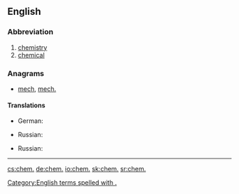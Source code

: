 {{also|chem|Chem.|chem-}}
==English==

===Abbreviation===
{{rfc-header|Abbreviation}}
{{head|en|abbreviation}}

# [[chemistry]]
# [[chemical]]

===Anagrams===
* [[mech#English|mech]], [[mech.#English|mech.]]

====Translations====
{{trans-top|chemistry}}
* German: {{t+|de|Chem.}}
{{trans-mid}}
* Russian: {{t|ru|хим.}}
{{trans-bottom}}

{{trans-top|chemical}}
* Russian: {{t|ru|хим.}}
{{trans-mid}}
{{trans-bottom}}

[[Category:English terms spelled with .]]
----

[[cs:chem.]]
[[de:chem.]]
[[io:chem.]]
[[sk:chem.]]
[[sr:chem.]]